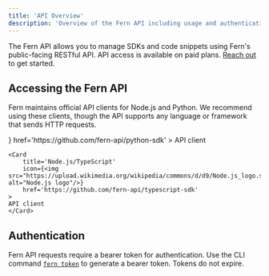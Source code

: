 ```yaml
---
title: 'API Overview'
description: 'Overview of the Fern API including usage and authentication'
---
```


The Fern API allows you to manage SDKs and code snippets using Fern's public-facing RESTful API. API access is available on paid plans. [Reach out](https://buildwithfern.com/contact) to get started.

## Accessing the Fern API

Fern maintains official API clients for Node.js and Python. We recommend using these clients, though the API supports any language or framework that sends HTTP requests.

<CardGroup cols={2}>
    <Card 
        title='Python' 
        icon={<img src="https://upload.wikimedia.org/wikipedia/commons/c/c3/Python-logo-notext.svg" alt="Python logo"/>} 
        href='https://github.com/fern-api/python-sdk'
    >
    API client
    </Card>

    <Card 
        title='Node.js/TypeScript' 
        icon={<img src="https://upload.wikimedia.org/wikipedia/commons/d/d9/Node.js_logo.svg" alt="Node.js logo"/>} 
        href='https://github.com/fern-api/typescript-sdk'
    >
    API client
    </Card>
</CardGroup>

## Authentication

Fern API requests require a bearer token for authentication. Use the CLI command [`fern token`](/learn/cli-api/cli-reference/commands#fern-token) to generate a bearer token. Tokens do not expire. 
